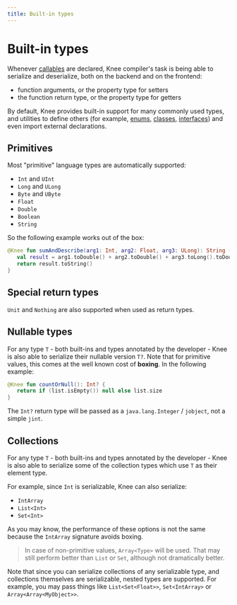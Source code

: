 ```yaml
---
title: Built-in types
---
```


# Built-in types

Whenever [callables](callables) are declared, Knee compiler's task is being able to serialize and deserialize,
both on the backend and on the frontend:

- function arguments, or the property type for setters
- the function return type, or the property type for getters

By default, Knee provides built-in support for many commonly used types, and utilities to define others
(for example, [enums](enums), [classes](classes), [interfaces](interfaces)) and even import external declarations.

## Primitives

Most "primitive" language types are automatically supported:

- `Int` and `UInt`
- `Long` and `ULong`
- `Byte` and `UByte`
- `Float`
- `Double`
- `Boolean`
- `String`

So the following example works out of the box:

```kotlin
@Knee fun sumAndDescribe(arg1: Int, arg2: Float, arg3: ULong): String {
   val result = arg1.toDouble() + arg2.toDouble() + arg3.toLong().toDouble()
   return result.toString()
}
```

## Special return types

`Unit` and `Nothing` are also supported when used as return types.

## Nullable types

For any type `T` - both built-ins and types annotated by the developer - Knee is also able to serialize their nullable version `T?`.
Note that for primitive values, this comes at the well known cost of **boxing**. In the following example:

```kotlin
@Knee fun countOrNull(): Int? {
   return if (list.isEmpty()) null else list.size
}
```
The `Int?` return type will be passed as a `java.lang.Integer` / `jobject`, not a simple `jint`.

## Collections

For any type `T` - both built-ins and types annotated by the developer - Knee is also able to serialize some of the
collection types which use `T` as their element type.

For example, since `Int` is serializable, Knee can also serialize:
- `IntArray`
- `List<Int>`
- `Set<Int>`

As you may know, the performance of these options is not the same because the `IntArray` signature avoids boxing.

> In case of non-primitive values, `Array<Type>` will be used. That may still perform better than `List` or `Set`,
> although not dramatically better.

Note that since you can serialize collections of any serializable type, and collections themselves are serializable,
nested types are supported. For example, you may pass things like `List<Set<Float>>`, `Set<IntArray>` or `Array<Array<MyObject>>`.
